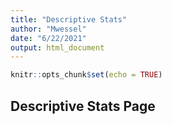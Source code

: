 ```yaml
---
title: "Descriptive Stats"
author: "Mwessel"
date: "6/22/2021"
output: html_document
---
```


```r
knitr::opts_chunk$set(echo = TRUE)
```

## Descriptive Stats Page


